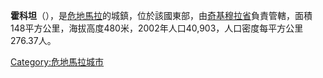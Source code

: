 '''霍科坦'''（{{lang-es|Jocotán}}），是[[危地馬拉|危地馬拉]]的城鎮，位於該國東部，由[[奇基穆拉省|奇基穆拉省]]負責管轄，面積148平方公里，海拔高度480米，2002年人口40,903，人口密度每平方公里276.37人。

{{coord|14|49|N|89|23|W|display=title|region:GT_type:city_source:GNS-enwiki}}

{{Guatemala-geo-stub}}
[[Category:危地馬拉城市|Category:危地馬拉城市]]